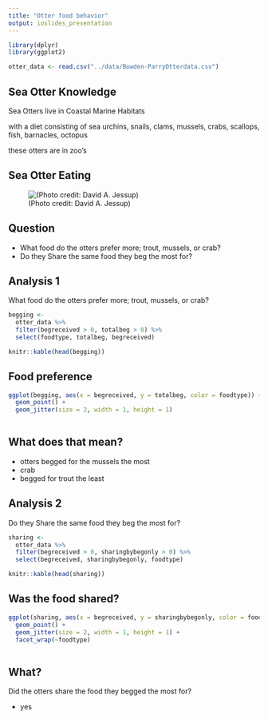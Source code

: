 ```yaml
---
title: "Otter food behavior"
output: ioslides_presentation
---
```


```r
library(dplyr)
library(ggplot2)
```

```r
otter_data <- read.csv("../data/Bowden-ParryOtterdata.csv")
```

## Sea Otter Knowledge

 Sea Otters live in Coastal Marine Habitats
 
 with a diet consisting of sea urchins, snails, clams, mussels, crabs, scallops, fish, barnacles, octopus
 
 these otters are in zoo's
 
 
## Sea Otter Eating 

![(Photo credit: David A. Jessup)](https://www.seaotters.com/wp-content/uploads/2012/08/640x360-olive-eating-black-abalone.jpg)

## Question

- What food do the otters prefer more; trout, mussels, or crab?
- Do they Share the same food they beg the most for?


## Analysis 1
What food do the otters prefer more; trout, mussels, or crab?

```r
begging <-   
  otter_data %>%
  filter(begreceived > 0, totalbeg > 0) %>% 
  select(foodtype, totalbeg, begreceived)

knitr::kable(head(begging))
```



## Food preference

```r
ggplot(begging, aes(x = begreceived, y = totalbeg, color = foodtype)) +
  geom_point() +
  geom_jitter(size = 2, width = 1, height = 1)
  
```


## What does that mean?

 - otters begged for the mussels the most 
 - crab 
 - begged for trout the least



## Analysis 2 
Do they Share the same food they beg the most for?

```r
sharing <- 
  otter_data %>% 
  filter(begreceived > 0, sharingbybegonly > 0) %>% 
  select(begreceived, sharingbybegonly, foodtype)

knitr::kable(head(sharing))
```


## Was the food shared? 

```r
ggplot(sharing, aes(x = begreceived, y = sharingbybegonly, color = foodtype)) +
  geom_point() +
  geom_jitter(size = 2, width = 1, height = 1) +
  facet_wrap(~foodtype)
  
```


## What?

Did the otters share the food they begged the most for?

 - yes








